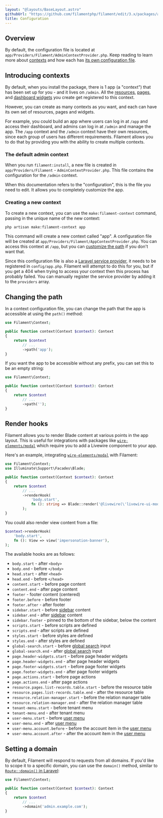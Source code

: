 ```yaml
---
layout: "@layouts/BaseLayout.astro"
githubUrl: "https://github.com/filamentphp/filament/edit/3.x/packages/app/docs/09-configuration.md"
title: Configuration
---
```


## Overview

By default, the configuration file is located at `app/Providers/Filament/AdminContextProvider.php`. Keep reading to learn more about [contexts](#introducing-contexts) and how each has [its own configuration file](#creating-a-new-context).

## Introducing contexts

By default, when you install the package, there is 1 app (a "context") that has been set up for you - and it lives on `/admin`. All the [resources](resources), [pages](pages), and [dashboard widgets](dashboard) you create get registered to this context.

However, you can create as many contexts as you want, and each can have its own set of resources, pages and widgets.

For example, you could build an app where users can log in at `/app` and access their dashboard, and admins can log in at `/admin` and manage the app. The `/app` context and the `/admin` context have their own resources, since each group of users has different requirements. Filament allows you to do that by providing you with the ability to create multiple contexts.

### The default admin context

When you run `filament:install`, a new file is created in `app/Providers/Filament` - `AdminContextProvider.php`. This file contains the configuration for the `/admin` context.

When this documentation refers to the "configuration", this is the file you need to edit. It allows you to completely customize the app.

### Creating a new context

To create a new context, you can use the `make:filament-context` command, passing in the unique name of the new context:

```bash
php artisan make:filament-context app
```

This command will create a new context called "app". A configuration file will be created at `app/Providers/Filament/AppContextProvider.php`. You can access this context at `/app`, but you can [customize the path](#changing-the-path) if you don't want that.

Since this configuration file is also a [Laravel service provider](https://laravel.com/docs/providers), it needs to be registered in `config/app.php`. Filament will attempt to do this for you, but if you get a 404 when trying to access your context then this process has probably failed. You can manually register the service provider by adding it to the `providers` array.

## Changing the path

In a context configuration file, you can change the path that the app is accessible at using the `path()` method:

```php
use Filament\Context;

public function context(Context $context): Context
{
    return $context
        // ...
        ->path('app');
}
```

If you want the app to be accessible without any prefix, you can set this to be an empty string:

```php
use Filament\Context;

public function context(Context $context): Context
{
    return $context
        // ...
        ->path('');
}
```

## Render hooks

Filament allows you to render Blade content at various points in the app layout. This is useful for integrations with packages like [`wire-elements/modal`](https://github.com/wire-elements/modal) which require you to add a Livewire component to your app.

Here's an example, integrating [`wire-elements/modal`](https://github.com/wire-elements/modal) with Filament:

```php
use Filament\Context;
use Illuminate\Support\Facades\Blade;

public function context(Context $context): Context
{
    return $context
        // ...
        ->renderHook(
            'body.start',
            fn (): string => Blade::render('@livewire(\'livewire-ui-modal\')'),
        );
}
```

You could also render view content from a file:

```php
$context->renderHook(
    'body.start',
    fn (): View => view('impersonation-banner'),
);
```

The available hooks are as follows:

- `body.start` - after `<body>`
- `body.end` - before `</body>`
- `head.start` - after `<head>`
- `head.end` - before `</head>`
- `content.start` - before page content
- `content.end` - after page content
- `footer` - footer content (centered)
- `footer.before` - before footer
- `footer.after` - after footer
- `sidebar.start` - before [sidebar](navigation) content
- `sidebar.end` - after [sidebar](navigation) content
- `sidebar.footer` - pinned to the bottom of the sidebar, below the content
- `scripts.start` - before scripts are defined
- `scripts.end` - after scripts are defined
- `styles.start` - before styles are defined
- `styles.end` - after styles are defined
- `global-search.start` - before [global search](resources/global-search) input
- `global-search.end` - after [global search](resources/global-search) input
- `page.header-widgets.start` - before page header widgets
- `page.header-widgets.end` - after page header widgets
- `page.footer-widgets.start` - before page footer widgets
- `page.footer-widgets.end` - after page footer widgets
- `page.actions.start` - before page actions
- `page.actions.end` - after page actions
- `resource.pages.list-records.table.start` - before the resource table
- `resource.pages.list-records.table.end` - after the resource table
- `resource.relation-manager.start` - before the relation manager table
- `resource.relation-manager.end` - after the relation manager table
- `tenant-menu.start` - before tenant menu
- `tenant-menu.end` - after tenant menu
- `user-menu.start` - before [user menu](navigation#customizing-the-user-menu)
- `user-menu.end` - after [user menu](navigation#customizing-the-user-menu)
- `user-menu.account.before` - before the account item in the [user menu](navigation#customizing-the-user-menu)
- `user-menu.account.after` - after the account item in the [user menu](navigation#customizing-the-user-menu)

## Setting a domain

By default, Filament will respond to requests from all domains. If you'd like to scope it to a specific domain, you can use the `domain()` method, similar to [`Route::domain()` in Laravel](https://laravel.com/docs/routing#route-group-subdomain-routing):

```php
use Filament\Context;

public function context(Context $context): Context
{
    return $context
        // ...
        ->domain('admin.example.com');
}
```
